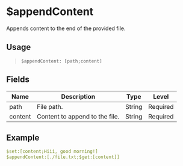 # $appendContent
Appends content to the end of the provided file.

## Usage
> `$appendContent: [path;content]`

## Fields
| Name        | Description                               | Type   | Level    |
| ----------- | ----------------------------------------- | ------ | -------- |
| path        | File path.                                | String | Required |
| content     | Content to append to the file.            | String | Required |

## Example
```yaml
$set:[content;Hiii, good morning!]
$appendContent:[./file.txt;$get:[content]]
```